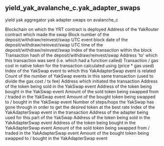 ## yield_yak_avalanche_c.yak_adapter_swaps 
yield yak aggregator yak adapter swaps on avalanche_c


<ParamField path="blockchain">
Blockchain on which the YRT contract is deployed
</ParamField>
<ParamField path="yak_router_address">
Address of the YakRouter contract which made the swap
</ParamField>
<ParamField path="block_number">
Block number of the deposit/withdraw/reinvest/swap
</ParamField>
<ParamField path="block_date">
UTC event block date of the deposit/withdraw/reinvest/swap
</ParamField>
<ParamField path="block_time">
UTC time of the deposit/withdraw/reinvest/swap
</ParamField>
<ParamField path="tx_index">
Index of the transaction within the block
</ParamField>
<ParamField path="tx_hash">
Transaction hash of the deposit/withdraw/reinvest/swap
</ParamField>
<ParamField path="tx_to_address">
Address &#x27;to&#x27; which this transaction was sent (i.e. which had a function called)
</ParamField>
<ParamField path="tx_fee">
Transaction / gas cost in native token for the transaction calculated using (price * gas used)
</ParamField>
<ParamField path="swap_evt_index">
Index of the YakSwap event to which this YakAdapterSwap event is related
</ParamField>
<ParamField path="number_of_swaps_in_tx">
Count of the number of YakSwap events in this same transaction (used to divide the gas cost / tx fee)
</ParamField>
<ParamField path="trader_address">
Address which initiated the transaction
</ParamField>
<ParamField path="swap_token_in_address">
Address of the token being sold in the YakSwap event
</ParamField>
<ParamField path="swap_token_out_address">
Address of the token being bought in the YakSwap event
</ParamField>
<ParamField path="swap_amount_in">
Amount of the sold token being swapped from / traded in the YakSwap event
</ParamField>
<ParamField path="swap_amount_out">
Amount of the bought token being swapped to / bought in the YakSwap event
</ParamField>
<ParamField path="number_of_hops">
Number of steps/hops the YakSwap has gone through in order to get the desired token at the best rate
</ParamField>
<ParamField path="adapter_evt_index">
Index of the YakAdapterSwap event in the transaction
</ParamField>
<ParamField path="adapter_address">
Address of the adapter being used for this part of the YakSwap
</ParamField>
<ParamField path="adapter_token_in_address">
Address of the token being sold in the YakAdapterSwap event
</ParamField>
<ParamField path="adapter_token_out_address">
Address of the token being bought in the YakAdapterSwap event
</ParamField>
<ParamField path="adapter_amount_in">
Amount of the sold token being swapped from / traded in the YakAdapterSwap event
</ParamField>
<ParamField path="adapter_amount_out">
Amount of the bought token being swapped to / bought in the YakAdapterSwap event
</ParamField>
